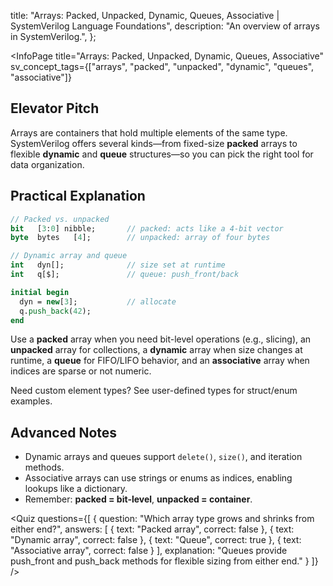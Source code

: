 
  title: "Arrays: Packed, Unpacked, Dynamic, Queues, Associative | SystemVerilog Language Foundations",
  description: "An overview of arrays in SystemVerilog.",
};

<InfoPage
  title="Arrays: Packed, Unpacked, Dynamic, Queues, Associative"
  sv_concept_tags={["arrays", "packed", "unpacked", "dynamic", "queues", "associative"]}
>

  ## Elevator Pitch

  Arrays are containers that hold multiple elements of the same type. SystemVerilog offers several kinds&mdash;from fixed-size **packed** arrays to flexible **dynamic** and **queue** structures&mdash;so you can pick the right tool for data organization.

  ## Practical Explanation

  ```systemverilog
  // Packed vs. unpacked
  bit   [3:0] nibble;       // packed: acts like a 4-bit vector
  byte  bytes   [4];        // unpacked: array of four bytes

  // Dynamic array and queue
  int   dyn[];              // size set at runtime
  int   q[$];               // queue: push_front/back

  initial begin
    dyn = new[3];           // allocate
    q.push_back(42);
  end
  ```

  Use a **packed** array when you need bit-level operations (e.g., slicing), an **unpacked** array for collections, a **dynamic** array when size changes at runtime, a **queue** for FIFO/LIFO behavior, and an **associative** array when indices are sparse or not numeric.

  Need custom element types? See <Link href="/curriculum/T1_Foundational/F2_Data_Types/user-defined">user-defined types</Link> for struct/enum examples.

  ## Advanced Notes

  * Dynamic arrays and queues support `delete()`, `size()`, and iteration methods.
  * Associative arrays can use strings or enums as indices, enabling lookups like a dictionary.
  * Remember: **packed = bit-level**, **unpacked = container**.

  <Quiz questions={[
    {
      question: "Which array type grows and shrinks from either end?",
      answers: [
        { text: "Packed array", correct: false },
        { text: "Dynamic array", correct: false },
        { text: "Queue", correct: true },
        { text: "Associative array", correct: false }
      ],
      explanation: "Queues provide push_front and push_back methods for flexible sizing from either end."
    }
  ]} />

</InfoPage>
